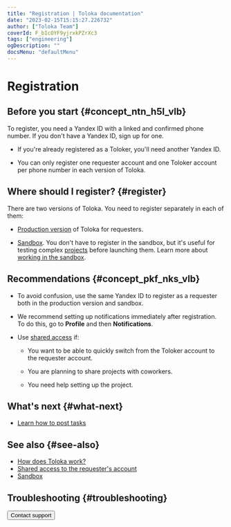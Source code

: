 ```yaml
---
title: "Registration | Toloka documentation"
date: "2023-02-15T15:15:27.226732"
author: ["Toloka Team"]
coverId: F_bIcOYF9yjrxkPZrXc3
tags: ["engineering"]
ogDescription: ""
docsMenu: "defaultMenu"
---
```



# Registration

## Before you start {#concept_ntn_h5l_vlb}

To register, you need a Yandex ID with a linked and confirmed phone number. If you don't have a Yandex ID, sign up for one.

<Note mode="restriction" title="Restriction">

- If you're already registered as a Toloker, you'll need another Yandex ID.

- You can only register one requester account and one Toloker account per phone number in each version of Toloka.

</Note>

## Where should I register? {#register}

There are two versions of Toloka. You need to register separately in each of them:

- [Production version](https://toloka.ai) of Toloka for requesters.

- [Sandbox](https://sandbox.toloka.yandex.com/for-requesters). You don't have to register in the sandbox, but it's useful for testing complex [projects](/docs/glossary#project) before launching them. Learn more about [working in the sandbox](/docs/guide/sandbox).

## Recommendations {#concept_pkf_nks_vlb}

- To avoid confusion, use the same Yandex ID to register as a requester both in the production version and sandbox.

- We recommend setting up notifications immediately after registration. To do this, go to **Profile** and then **Notifications**.

- Use [shared access](/docs/guide/multiple-access) if:

    - You want to be able to quickly switch from the Toloker account to the requester account.

    - You are planning to share projects with coworkers.

    - You need help setting up the project.

## What's next {#what-next}

- [Learn how to post tasks](/docs/guide/first-project)

## See also {#see-also}

- [How does Toloka work?](/docs/guide/overview)
- [Shared access to the requester's account](/docs/guide/multiple-access)
- [Sandbox](/docs/guide/sandbox)

## Troubleshooting {#troubleshooting}

<TroubleshootingNoSms/>

<TroubleshootingPhoneBelongsAnotherUser/>

<TroubleshootingAccountTypeMistake/>

<FaqTaskSuitable/>

<FaqStartNewProject/>

<FaqChangePhoneNumber/>

<FaqChangeAccountType/>

<FaqPartnership/>

<Button themeColor="light" view="default" size="l" type="link" url="/docs/guide/troubleshooting/support?form-source=guide-access">Contact support</Button>
